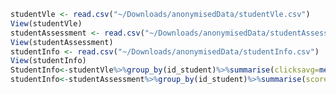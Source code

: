 ```r
studentVle <- read.csv("~/Downloads/anonymisedData/studentVle.csv")
View(studentVle)
studentAssessment <- read.csv("~/Downloads/anonymisedData/studentAssessment.csv")
View(studentAssessment)
studentInfo <- read.csv("~/Downloads/anonymisedData/studentInfo.csv")
View(studentInfo)
StudentInfo<-studentVle%>%group_by(id_student)%>%summarise(clicksavg=mean(sum_click))
studentInfo<-studentAssessment%>%group_by(id_student)%>%summarise(scoreavg=mean (score))
```
